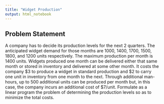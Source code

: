 ```yaml
---
title: "Widget Production"
output: html_notebook
---
```




## Problem Statement  

A company has to decide its production levels for the next 2 quarters. The anticipated widget demand for those months are 1000, 1400, 1700, 1500, 1800, and 1200 units respectively. The maximum production per month is 1400 units. Widgets produced one month can be delivered either that same month or stored in inventory and delivered at some other month. It costs the company \$3 to produce a widget in standard production and \$2 to carry one unit in inventory from one month to the next. Through additional man-hours, up to 500 additional units can be produced per month but, in this case, the company incurs an additional cost of $7/unit. Formulate as a linear program the problem of determining the production levels so as to minimize the total costs.